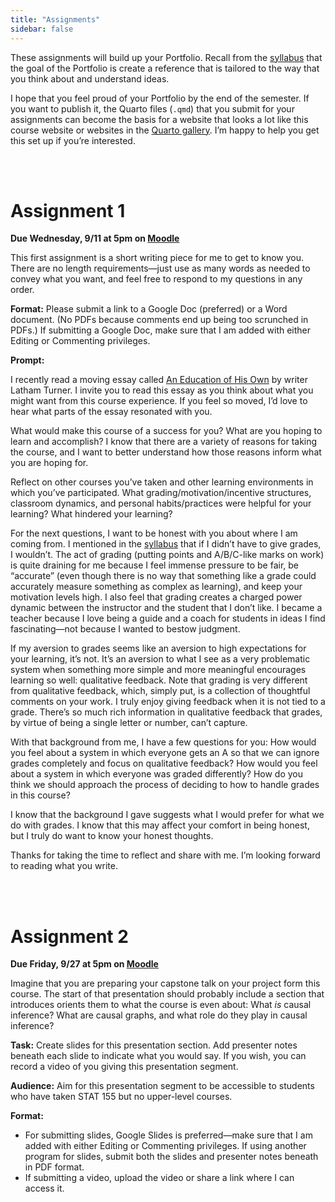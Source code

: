 ```yaml
---
title: "Assignments"
sidebar: false
---
```


These assignments will build up your Portfolio. Recall from the [syllabus](syllabus.qmd#portfolio) that the goal of the Portfolio is create a reference that is tailored to the way that you think about and understand ideas.

I hope that you feel proud of your Portfolio by the end of the semester. If you want to publish it, the Quarto files (`.qmd`) that you submit for your assignments can become the basis for a website that looks a lot like this course website or websites in the [Quarto gallery](https://quarto.org/docs/gallery/#websites). I'm happy to help you get this set up if you're interested.



<br><br>



# Assignment 1

**Due Wednesday, 9/11 at 5pm on [Moodle](https://moodle.macalester.edu/mod/assign/view.php?id=129327)**

This first assignment is a short writing piece for me to get to know you. There are no length requirements---just use as many words as needed to convey what you want, and feel free to respond to my questions in any order.

**Format:** Please submit a link to a Google Doc (preferred) or a Word document. (No PDFs because comments end up being too scrunched in PDFs.) If submitting a Google Doc, make sure that I am added with either Editing or Commenting privileges. 

**Prompt:**

I recently read a moving essay called [An Education of His Own](https://lathamt.substack.com/p/an-education-of-his-own) by writer Latham Turner. I invite you to read this essay as you think about what you might want from this course experience. If you feel so moved, I'd love to hear what parts of the essay resonated with you.

What would make this course of a success for you? What are you hoping to learn and accomplish? I know that there are a variety of reasons for taking the course, and I want to better understand how those reasons inform what you are hoping for.

Reflect on other courses you've taken and other learning environments in which you've participated. What grading/motivation/incentive structures, classroom dynamics, and personal habits/practices were helpful for your learning? What hindered your learning?

For the next questions, I want to be honest with you about where I am coming from. I mentioned in the [syllabus](syllabus.qmd#my-philosophy) that if I didn't have to give grades, I wouldn't. The act of grading (putting points and A/B/C-like marks on work) is quite draining for me because I feel immense pressure to be fair, be "accurate" (even though there is no way that something like a grade could accurately measure something as complex as learning), and keep your motivation levels high. I also feel that grading creates a charged power dynamic between the instructor and the student that I don't like. I became a teacher because I love being a guide and a coach for students in ideas I find fascinating---not because I wanted to bestow judgment.

If my aversion to grades seems like an aversion to high expectations for your learning, it's not. It's an aversion to what I see as a very problematic system when something more simple and more meaningful encourages learning so well: qualitative feedback. Note that grading is very different from qualitative feedback, which, simply put, is a collection of thoughtful comments on your work. I truly enjoy giving feedback when it is not tied to a grade. There's so much rich information in qualitative feedback that grades, by virtue of being a single letter or number, can't capture.

With that background from me, I have a few questions for you: How would you feel about a system in which everyone gets an A so that we can ignore grades completely and focus on qualitative feedback? How would you feel about a system in which everyone was graded differently? How do you think we should approach the process of deciding to how to handle grades in this course?

I know that the background I gave suggests what I would prefer for what we do with grades. I know that this may affect your comfort in being honest, but I truly do want to know your honest thoughts.

Thanks for taking the time to reflect and share with me. I'm looking forward to reading what you write.



<br><br>



# Assignment 2

**Due Friday, 9/27 at 5pm on [Moodle](https://moodle.macalester.edu/mod/assign/view.php?id=129329)**

Imagine that you are preparing your capstone talk on your project form this course. The start of that presentation should probably include a section that introduces orients them to what the course is even about: What *is* causal inference? What are causal graphs, and what role do they play in causal inference?

**Task:** Create slides for this presentation section. Add presenter notes beneath each slide to indicate what you would say. If you wish, you can record a video of you giving this presentation segment.

**Audience:** Aim for this presentation segment to be accessible to students who have taken STAT 155 but no upper-level courses.

**Format:**

- For submitting slides, Google Slides is preferred---make sure that I am added with either Editing or Commenting privileges. If using another program for slides, submit both the slides and presenter notes beneath in PDF format.
- If submitting a video, upload the video or share a link where I can access it.


<!--
General questions applicable to all study designs/methods
- What is this study design/method? What's the main idea behind it?
- When would we use this design/method? What are its advantageous features?
- How do we analyze data from this design/method?
- What are some limitations/drawbacks of this design?
-->

<!-- # Assignment 3 -->


<!-- # Assignment 4 -->

<!-- Submit revisions based on feedback on Assignments 1 - 3 -->
<!-- Prepare for portfolio conference -->
